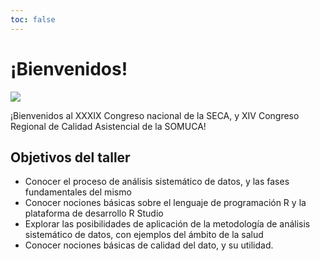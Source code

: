 ```yaml
---
toc: false
---
```


# ¡Bienvenidos! {.unnumbered}

![](notebooks/imagen/seca2023.png)

¡Bienvenidos al XXXIX Congreso nacional de la SECA, y XIV Congreso Regional de Calidad Asistencial de la SOMUCA!


## Objetivos del taller

- Conocer el proceso de análisis sistemático de datos, y las fases fundamentales del mismo
- Conocer nociones básicas sobre el lenguaje de programación R y la plataforma de desarrollo R Studio
- Explorar las posibilidades de aplicación de la metodología de análisis sistemático de datos, con ejemplos del ámbito de la salud
- Conocer nociones básicas de calidad del dato, y su utilidad.
